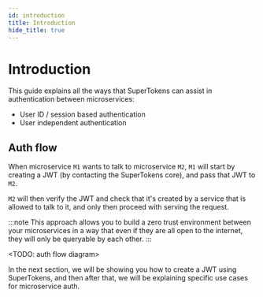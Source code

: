 ```yaml
---
id: introduction
title: Introduction
hide_title: true
---
```


# Introduction

This guide explains all the ways that SuperTokens can assist in authentication between microservices:
- User ID / session based authentication
- User independent authentication

## Auth flow
When microservice `M1` wants to talk to microservice `M2`, `M1` will start by creating a JWT (by contacting the SuperTokens core), and pass that JWT to `M2`.

`M2` will then verify the JWT and check that it's created by a service that is allowed to talk to it, and only then proceed with serving the request.

:::note
This approach allows you to build a zero trust environment between your microservices in a way that even if they are all open to the internet, they will only be queryable by each other. 
:::

<TODO: auth flow diagram>

In the next section, we will be showing you how to create a JWT using SuperTokens, and then after that, we will be explaining specific use cases for microservice auth.